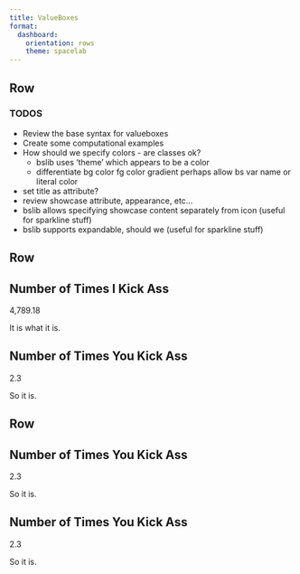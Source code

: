 ```yaml
---
title: ValueBoxes
format: 
  dashboard:
    orientation: rows
    theme: spacelab
---
```


Row
--------------------

:::{.callout-note}

### TODOS

- Review the base syntax for valueboxes
- Create some computational examples
- How should we specify colors - are classes ok?
    - bslib uses 'theme' which appears to be a color
    - differentiate 
        bg color
        fg color
        gradient
        perhaps allow bs var name or literal color
- set title as attribute?
- review showcase attribute, appearance, etc...
- bslib allows specifying showcase content separately from icon (useful for sparkline stuff)
- bslib supports expandable, should we (useful for sparkline stuff)

:::


Row {.flow}
--------------------

:::{.valuebox .bg-primary icon="hand-thumbs-up"}

## Number of Times I Kick Ass

4,789.18

It is what it is.

:::

:::{.valuebox .bg-secondary icon="hand-thumbs-down"}

## Number of Times You Kick Ass

2.3

So it is.

:::

Row {.flow}
--------------------

:::{.valuebox .bg-secondary icon="hand-thumbs-down" showcase="bottom"}

## Number of Times You Kick Ass

2.3

So it is.

:::

:::{.valuebox .bg-secondary icon="hand-thumbs-down" showcase="top-right"}

## Number of Times You Kick Ass

2.3

So it is.

:::